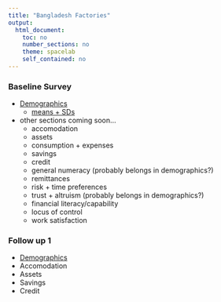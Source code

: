 ```yaml
---
title: "Bangladesh Factories"
output: 
  html_document:
    toc: no
    number_sections: no
    theme: spacelab
    self_contained: no
---
```


### Baseline Survey

 * [Demographics](http://schafik.github.io/bangla/b1_demographics.html)
    * [means + SDs](http://schafik.github.io/bangla/b1_demographicsMsDs.html)
  * other sections coming soon...
   	* accomodation
   	* assets
 	* consumption + expenses
 	* savings
 	* credit
 	* general numeracy (probably belongs in demographics?)
 	* remittances
 	* risk + time preferences 
 	* trust + altruism (probably belongs in demographics?)
 	* financial literacy/capability
 	* locus of control 
 	* work satisfaction 


### Follow up 1
 * [Demographics](http://schafik.github.io/bangla/f1_demographics.html)
 * Accomodation
 * Assets
 * Savings
 * Credit
 

 